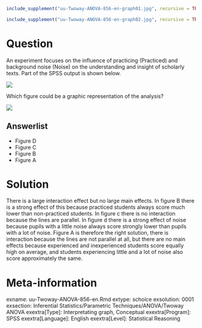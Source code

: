 ```{r, echo = FALSE, results = "hide"}
include_supplement("uu-Twoway-ANOVA-856-en-graph01.jpg", recursive = TRUE)
```
```{r, echo = FALSE, results = "hide"}
include_supplement("uu-Twoway-ANOVA-856-en-graph02.jpg", recursive = TRUE)
```
Question
========
An experiment focuses on the influence of practicing (Practiced) and background noise (Noise) on the understanding and insight of scholarly texts. Part of the SPSS output is shown below.

![](uu-Twoway-ANOVA-856-en-graph01.jpg)

Which figure could be a graphic representation of the analysis?

![](uu-Twoway-ANOVA-856-en-graph02.jpg)

Answerlist
----------
* Figure D
* Figure C
* Figure B
* Figure A


Solution
========
There is a large interaction effect but no large main effects. In figure B there is a strong effect of this because practiced students always score much lower than non-practiced students. In figure c there is no interaction because the lines are parallel. In figure d there is a strong effect of noise because pupils with a little noise always score strongly lower than pupils with a lot of noise. Figure A is therefore the right solution, there is interaction because the lines are not parallel at all, but there are no main effects because experienced and inexperienced students score equally high on average, and students experiencing little and a lot of noise also score approximately the same.


Meta-information
================
exname: uu-Twoway-ANOVA-856-en.Rmd
extype: schoice
exsolution: 0001
exsection: Inferential Statistics/Parametric Techniques/ANOVA/Twoway ANOVA
exextra[Type]: Interpretating graph, Conceptual
exextra[Program]: SPSS
exextra[Language]: English
exextra[Level]: Statistical Reasoning